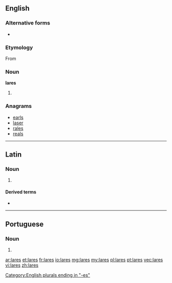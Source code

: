 {{also|Lares|läres}}
==English==

===Alternative forms===
* {{l|en|lars}}

===Etymology===
From {{etyl|la|en}} {{term|lares|lang=la}}

===Noun===
'''lares'''

# {{plural of|lar}}

===Anagrams===
* [[earls#English|earls]]
* [[laser#English|laser]]
* [[rales#English|rales]]
* [[reals#English|reals]]

[[Category:English plurals ending in "-es"]]

----

==Latin==

===Noun===
{{head|la|noun}}

# {{plural of|lar}}

====Derived terms====
* {{l|la|Lares}}

----

==Portuguese==

===Noun===
{{pt-noun-form|m}}

# {{plural of|lar|lang=pt}}

[[ar:lares]]
[[et:lares]]
[[fr:lares]]
[[io:lares]]
[[mg:lares]]
[[my:lares]]
[[pl:lares]]
[[pt:lares]]
[[vec:lares]]
[[vi:lares]]
[[zh:lares]]